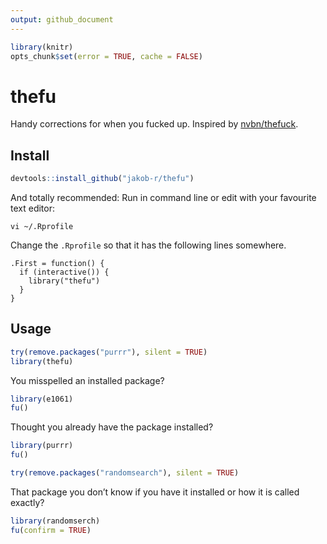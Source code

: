 ```yaml
---
output: github_document
---
```


```r
library(knitr)
opts_chunk$set(error = TRUE, cache = FALSE)
```

# thefu
Handy corrections for when you fucked up.
Inspired by [nvbn/thefuck](https://github.com/nvbn/thefuck).

## Install
```r
devtools::install_github("jakob-r/thefu")
```
And totally recommended:
Run in command line or edit with your favourite text editor:
```
vi ~/.Rprofile
```
Change the `.Rprofile` so that it has the following lines somewhere.
```
.First = function() {
  if (interactive()) {
    library("thefu")
  }
}
```

## Usage
```r
try(remove.packages("purrr"), silent = TRUE)
library(thefu)
```

You misspelled an installed package?

```r
library(e1061)
fu()
```

Thought you already have the package installed?

```r
library(purrr)
fu()
```

```r
try(remove.packages("randomsearch"), silent = TRUE)
```

That package you don't know if you have it installed or how it is called exactly?

```r
library(randomserch)
fu(confirm = TRUE)
```
